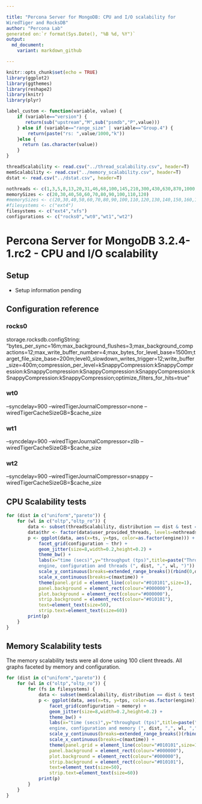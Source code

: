 ```yaml
---

title: "Percona Server for MongoDB: CPU and I/O scalability for
WiredTiger and RocksDB"
author: "Percona Lab"
generated on:`r format(Sys.Date(), "%B %d, %Y")`
output:
  md_document:
    variant: markdown_github

---
```


```r
knitr::opts_chunk$set(echo = TRUE)
library(ggplot2)
library(ggthemes)
library(reshape2)
library(knitr)
library(plyr)

label_custom <- function(variable, value) {
    if (variable=="version") {
       return(sub("upstream","M",sub("psmdb","P",value)))
    } else if (variable=="range_size" | variable=="Group.4") {
		return(paste("rs: ",value/1000,"k"))
    }else {
      return (as.character(value))
    }
}

threadScalability <- read.csv("../thread_scalability.csv", header=T)
memScalability <- read.csv("../memory_scalability.csv", header=T)
dstat <- read.csv("../dstat.csv", header=T)

nothreads <- c(1,3,5,8,13,20,31,46,68,100,145,210,300,430,630,870,1000,1200)
memorySizes <- c(20,30,40,50,60,70,80,90,100,110,120)
#memorySizes <- c(20,30,40,50,60,70,80,90,100,110,120,130,140,150,160,170,180,190,200,210)
#filesystems <- c("ext4")
filesystems <- c("ext4","xfs")
configurations <- c("rocks0","wt0","wt1","wt2")

```
# Percona Server for MongoDB 3.2.4-1.rc2 - CPU and I/O scalability 

## Setup

* Setup information pending 

## Configuration reference

### rocks0

storage.rocksdb.configString:
"bytes_per_sync=16m;max_background_flushes=3;max_background_compactions=12;max_write_buffer_number=4;max_bytes_for_level_base=1500m;target_file_size_base=200m;level0_slowdown_writes_trigger=12;write_buffer_size=400m;compression_per_level=kSnappyCompression:kSnappyCompression:kSnappyCompression:kSnappyCompression:kSnappyCompression:kSnappyCompression:kSnappyCompression;optimize_filters_for_hits=true"

### wt0

--syncdelay=900 --wiredTigerJournalCompressor=none --wiredTigerCacheSizeGB=$cache_size

### wt1

--syncdelay=900 --wiredTigerJournalCompressor=zlib --wiredTigerCacheSizeGB=$cache_size

### wt2

--syncdelay=900 --wiredTigerJournalCompressor=snappy --wiredTigerCacheSizeGB=$cache_size

## CPU Scalability tests 

```r

for (dist in c("uniform","pareto")) {
    for (wl in c("oltp","oltp_ro")) { 
        data <- subset(threadScalability, distribution == dist & test == wl)
		data$thr <- factor(data$user_provided_threads, levels=nothreads)
        p <- ggplot(data, aes(x=ts, y=tps, color=as.factor(engine))) +
            facet_grid(configuration ~ thr) +
            geom_jitter(size=8,width=0.2,height=0.2) +
            theme_bw() +
            labs(x="time (secs)",y="throughput (tps)",title=paste("Throughput per
            engine, configuration and threads (", dist, ",", wl, ")")) + expand_limits(x=0,y=0) +
            scale_y_continuous(breaks=extended_range_breaks()(rbind(0,data$tps))) +
            scale_x_continuous(breaks=c(maxtime)) + 
            theme(panel.grid = element_line(colour="#010101",size=1),
            panel.background = element_rect(colour="#000000"),
            plot.background = element_rect(colour="#000000"),
            strip.background = element_rect(colour="#010101"),
            text=element_text(size=50),
            strip.text=element_text(size=60))
        print(p)
    }
}

```

## Memory Scalability tests

The memory scalability tests were all done using 100 client threads.
All graphs faceted by memory and configuration. 

```r
for (dist in c("uniform","pareto")) {
    for (wl in c("oltp","oltp_ro")) { 
        for (fs in filesystems) {
            data <- subset(memScalability, distribution == dist & test == wl & filesystem == fs & memory <= 120 & ts <= 300)
            p <- ggplot(data, aes(x=ts, y=tps, color=as.factor(engine))) +
                facet_grid(configuration ~ memory) +
                geom_jitter(size=8,width=0.2,height=0.2) +
                theme_bw() +
                labs(x="time (secs)",y="throughput (tps)",title=paste("Throughput per
                engine, configuration and memory (", dist, ",", wl, ",", fs, ")")) + expand_limits(x=0,y=0) +
                scale_y_continuous(breaks=extended_range_breaks()(rbind(0,data$tps))) +
                scale_x_continuous(breaks=c(maxtime)) + 
                theme(panel.grid = element_line(colour="#010101",size=1),
                panel.background = element_rect(colour="#000000"),
                plot.background = element_rect(colour="#000000"),
                strip.background = element_rect(colour="#010101"),
                text=element_text(size=50),
                strip.text=element_text(size=60))
            print(p)
        }
    }
}
```

